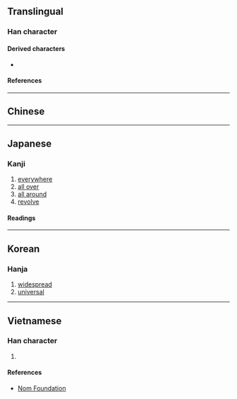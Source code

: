 {{also|遍}}
{{character info}}
==Translingual==

===Han character===
{{Han char|rn=60|rad=彳|as=09|sn=12|four=|canj=HOHSB,HOISB|ids=⿰彳扁}}

====Derived characters====
* {{l|mul|[[𤺇]]}}

====References====
{{Han ref|kx=0369.130|dkj=10174|dj=0695.050|hdz=20836.090|uh=5FA7}}

----

==Chinese==
{{zh-see|遍|v}}

----

==Japanese==

===Kanji===
{{ja-kanji|grade=|rs=彳09}}

# [[everywhere]]
# [[all over]]
# [[all around]]
# [[revolve]]

====Readings====
{{ja-readings
|on=へん, べん
|kun=あまねし, あまねく
}}

----

==Korean==

===Hanja===
{{ko-hanja|편}}

# [[widespread]]
# [[universal]]

----

==Vietnamese==

===Han character===
{{vi-readings|rs=彳09|reading=biến}}

# {{rfdef|vi|sort=彳09}}

====References====
* [http://nomfoundation.org/common/nom_details.php?codepoint=5fa7 Nom Foundation]